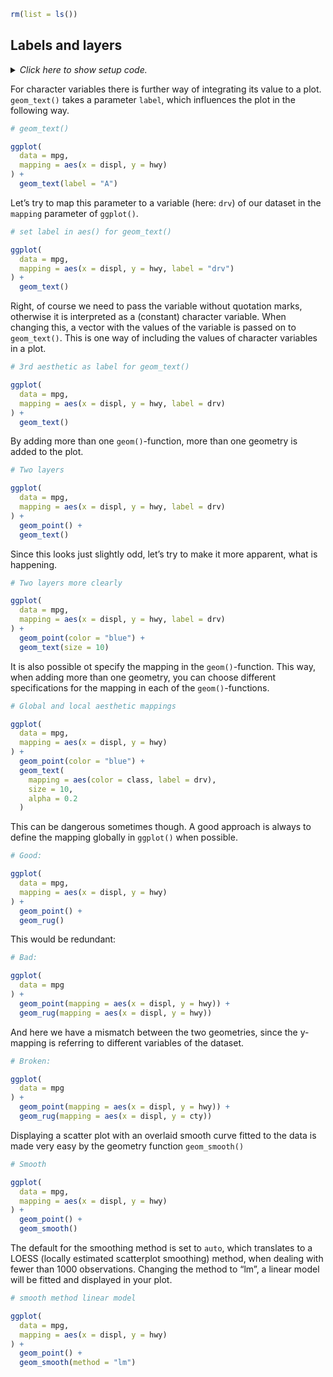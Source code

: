 ```r
rm(list = ls())
```


## Labels and layers

<details><summary>*Click here to show setup code.*</summary>
```r
### Labels and layers

```
```r
library(tidyverse)
```
</details>

For character variables there is further way of integrating its value to a plot.
`geom_text()` takes a parameter `label`, which influences the plot in the following way.

```r
# geom_text()
```
```r
ggplot(
  data = mpg,
  mapping = aes(x = displ, y = hwy)
) +
  geom_text(label = "A")
```

Let's try to map this parameter to a variable (here: `drv`) of our dataset in the `mapping` parameter of `ggplot()`.

```r
# set label in aes() for geom_text()
```
```r
ggplot(
  data = mpg,
  mapping = aes(x = displ, y = hwy, label = "drv")
) +
  geom_text()
```

Right, of course we need to pass the variable without quotation marks, otherwise it is interpreted as a (constant) character variable.
When changing this, a vector with the values of the variable is passed on to `geom_text()`.
This is one way of including the values of character variables in a plot.

```r
# 3rd aesthetic as label for geom_text()
```
```r
ggplot(
  data = mpg,
  mapping = aes(x = displ, y = hwy, label = drv)
) +
  geom_text()
```

By adding more than one `geom()`-function, more than one geometry is added to the plot.

```r
# Two layers
```
```r
ggplot(
  data = mpg,
  mapping = aes(x = displ, y = hwy, label = drv)
) +
  geom_point() +
  geom_text()
```

Since this looks just slightly odd, let's try to make it more apparent, what is happening.

```r
# Two layers more clearly
```
```r
ggplot(
  data = mpg,
  mapping = aes(x = displ, y = hwy, label = drv)
) +
  geom_point(color = "blue") +
  geom_text(size = 10)
```

It is also possible ot specify the mapping in the `geom()`-function.
This way, when adding more than one geometry, you can choose different specifications for the mapping in each of the `geom()`-functions.

```r
# Global and local aesthetic mappings
```
```r
ggplot(
  data = mpg,
  mapping = aes(x = displ, y = hwy)
) +
  geom_point(color = "blue") +
  geom_text(
    mapping = aes(color = class, label = drv),
    size = 10,
    alpha = 0.2
  )
```

This can be dangerous sometimes though.
A good approach is always to define the mapping globally in `ggplot()` when possible.

```r
# Good:
```
```r
ggplot(
  data = mpg,
  mapping = aes(x = displ, y = hwy)
) +
  geom_point() +
  geom_rug()
```

This would be redundant:

```r
# Bad:
```
```r
ggplot(
  data = mpg
) +
  geom_point(mapping = aes(x = displ, y = hwy)) +
  geom_rug(mapping = aes(x = displ, y = hwy))
```

And here we have a mismatch between the two geometries, since the y-mapping is referring to different variables of the dataset.

```r
# Broken:
```
```r
ggplot(
  data = mpg
) +
  geom_point(mapping = aes(x = displ, y = hwy)) +
  geom_rug(mapping = aes(x = displ, y = cty))
```

Displaying a scatter plot with an overlaid smooth curve fitted to the data is made very easy by the geometry function `geom_smooth()`

```r
# Smooth
```
```r
ggplot(
  data = mpg,
  mapping = aes(x = displ, y = hwy)
) +
  geom_point() +
  geom_smooth()
```

The default for the smoothing method is set to `auto`, which translates to a LOESS (locally estimated scatterplot smoothing) method, when dealing with fewer than 1000 observations.
Changing the method to "lm", a linear model will be fitted and displayed in your plot.

```r
# smooth method linear model
```
```r
ggplot(
  data = mpg,
  mapping = aes(x = displ, y = hwy)
) +
  geom_point() +
  geom_smooth(method = "lm")
```
